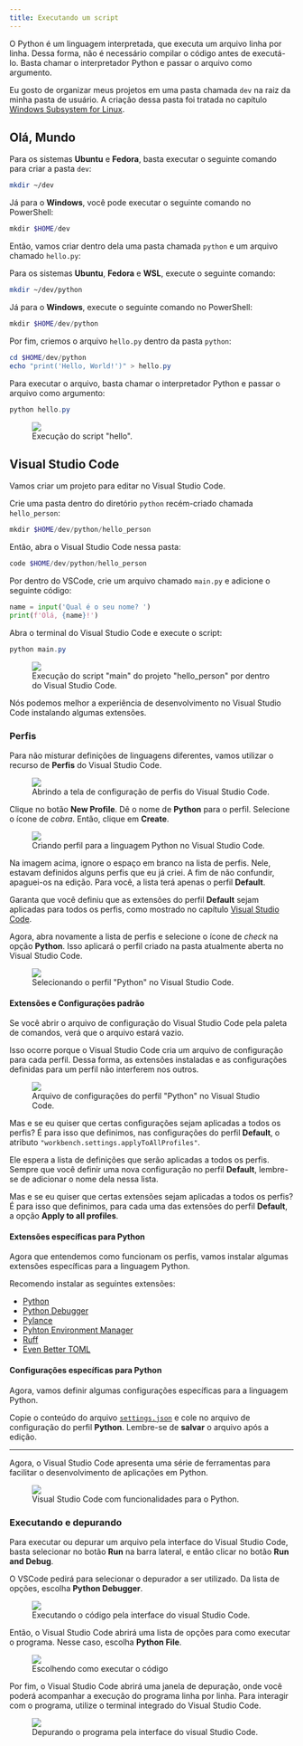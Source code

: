 ```yaml
---
title: Executando um script
---
```


O Python é um linguagem interpretada, que executa um arquivo linha por linha.
Dessa forma, não é necessário compilar o código antes de executá-lo.
Basta chamar o interpretador Python e passar o arquivo como argumento.

Eu gosto de organizar meus projetos em uma pasta chamada `dev` na raiz da minha pasta de usuário.
A criação dessa pasta foi tratada no capítulo [Windows Subsystem for Linux](../../wsl/index.mdx).

## Olá, Mundo

Para os sistemas **Ubuntu** e **Fedora**, basta executar o seguinte comando para criar a pasta `dev`:

```bash
mkdir ~/dev
```

Já para o **Windows**, você pode executar o seguinte comando no PowerShell:

```powershell
mkdir $HOME/dev
```

Então, vamos criar dentro dela uma pasta chamada `python` e um arquivo chamado `hello.py`:

Para os sistemas **Ubuntu**, **Fedora** e **WSL**, execute o seguinte comando:

```bash
mkdir ~/dev/python
```

Já para o **Windows**, execute o seguinte comando no PowerShell:

```powershell
mkdir $HOME/dev/python
```

Por fim, criemos o arquivo `hello.py` dentro da pasta `python`:

```powershell
cd $HOME/dev/python
echo "print('Hello, World!')" > hello.py
```

Para executar o arquivo, basta chamar o interpretador Python e passar o arquivo como argumento:

```powershell
python hello.py
```

<figure>
  <img src="/book_andesito/src/assets/content/docs/python/run/hello.png" />
  <figcaption>Execução do script "hello".</figcaption>
</figure>

## Visual Studio Code

Vamos criar um projeto para editar no Visual Studio Code.

Crie uma pasta dentro do diretório `python` recém-criado chamada `hello_person`:

```powershell
mkdir $HOME/dev/python/hello_person
```

Então, abra o Visual Studio Code nessa pasta:

```powershell
code $HOME/dev/python/hello_person
```

Por dentro do VSCode, crie um arquivo chamado `main.py` e adicione o seguinte código:

```python
name = input('Qual é o seu nome? ')
print(f'Olá, {name}!')
```

Abra o terminal do Visual Studio Code e execute o script:

```powershell
python main.py
```

<figure>
  <img src="/book_andesito/src/assets/content/docs/python/run/hello_person.png" />
  <figcaption>
    Execução do script "main" do projeto "hello_person" por dentro do Visual
    Studio Code.
  </figcaption>
</figure>

Nós podemos melhor a experiência de desenvolvimento no Visual Studio Code instalando algumas extensões.

### Perfis

Para não misturar definições de linguagens diferentes, vamos utilizar o recurso de **Perfis** do Visual Studio Code.

<figure>
  <img src="/book_andesito/src/assets/content/docs/python/run/opening_profiles.png" />
  <figcaption>
    Abrindo a tela de configuração de perfis do Visual Studio Code.
  </figcaption>
</figure>

Clique no botão **New Profile**.
Dê o nome de **Python** para o perfil.
Selecione o ícone de _cobra_.
Então, clique em **Create**.

<figure>
  <img src="/book_andesito/src/assets/content/docs/python/run/creating_profile.png" />
  <figcaption>
    Criando perfil para a linguagem Python no Visual Studio Code.
  </figcaption>
</figure>

Na imagem acima, ignore o espaço em branco na lista de perfis.
Nele, estavam definidos alguns perfis que eu já criei.
A fim de não confundir, apaguei-os na edição.
Para você, a lista terá apenas o perfil **Default**.

Garanta que você definiu que as extensões do perfil **Default** sejam aplicadas para todos os perfis, como mostrado no capítulo [Visual Studio Code](../../vscode/index.mdx#extensões).

Agora, abra novamente a lista de perfis e selecione o ícone de _check_ na opção **Python**.
Isso aplicará o perfil criado na pasta atualmente aberta no Visual Studio Code.

<figure>
  <img src="/book_andesito/src/assets/content/docs/python/run/selecting_profile.png" />
  <figcaption>Selecionando o perfil "Python" no Visual Studio Code.</figcaption>
</figure>

#### Extensões e Configurações padrão

Se você abrir o arquivo de configuração do Visual Studio Code pela paleta de comandos, verá que o arquivo estará vazio.

Isso ocorre porque o Visual Studio Code cria um arquivo de configuração para cada perfil.
Dessa forma, as extensões instaladas e as configurações definidas para um perfil não interferem nos outros.

<figure>
  <img src="/book_andesito/src/assets/content/docs/python/run/empty_settings.png" />
  <figcaption>
    Arquivo de configurações do perfil "Python" no Visual Studio Code.
  </figcaption>
</figure>

Mas e se eu quiser que certas configurações sejam aplicadas a todos os perfis?
É para isso que definimos, nas configurações do perfil **Default**, o atributo `"workbench.settings.applyToAllProfiles"`.

Ele espera a lista de definições que serão aplicadas a todos os perfis.
Sempre que você definir uma nova configuração no perfil **Default**, lembre-se de adicionar o nome dela nessa lista.

Mas e se eu quiser que certas extensões sejam aplicadas a todos os perfis?
É para isso que definimos, para cada uma das extensões do perfil **Default**, a opção **Apply to all profiles**.

#### Extensões específicas para Python

Agora que entendemos como funcionam os perfis, vamos instalar algumas extensões específicas para a linguagem Python.

Recomendo instalar as seguintes extensões:

- [Python](https://marketplace.visualstudio.com/items?itemName=ms-python.python)
- [Python Debugger](https://marketplace.visualstudio.com/items?itemName=ms-python.debugpy)
- [Pylance](https://marketplace.visualstudio.com/items?itemName=ms-python.vscode-pylance)
- [Pyhton Environment Manager](https://marketplace.visualstudio.com/items?itemName=donjayamanne.python-environment-manager)
- [Ruff](https://marketplace.visualstudio.com/items?itemName=charliermarsh.ruff)
- [Even Better TOML](https://marketplace.visualstudio.com/items?itemName=tamasfe.even-better-toml)

#### Configurações específicas para Python

Agora, vamos definir algumas configurações específicas para a linguagem Python.

Copie o conteúdo do arquivo [`settings.json`](/book_andesito/src/assets/content/docs/python/run/settings.json) e cole no arquivo de configuração do perfil **Python**.
Lembre-se de **salvar** o arquivo após a edição.

---

Agora, o Visual Studio Code apresenta uma série de ferramentas para facilitar o desenvolvimento de aplicações em Python.

<figure>
  <img src="/book_andesito/src/assets/content/docs/python/run/workspace.png" />
  <figcaption>Visual Studio Code com funcionalidades para o Python.</figcaption>
</figure>

### Executando e depurando

Para executar ou depurar um arquivo pela interface do Visual Studio Code, basta selecionar no botão **Run** na barra lateral, e então clicar no botão **Run and Debug**.

O VSCode pedirá para selecionar o depurador a ser utilizado.
Da lista de opções, escolha **Python Debugger**.

<figure>
  <img src="/book_andesito/src/assets/content/docs/python/run/launch.png" />
  <figcaption>
    Executando o código pela interface do visual Studio Code.
  </figcaption>
</figure>

Então, o Visual Studio Code abrirá uma lista de opções para como executar o programa.
Nesse caso, escolha **Python File**.

<figure>
  <img src="/book_andesito/src/assets/content/docs/python/run/select_launcher.png" />
  <figcaption>Escolhendo como executar o código</figcaption>
</figure>

Por fim, o Visual Studio Code abrirá uma janela de depuração, onde você poderá acompanhar a execução do programa linha por linha.
Para interagir com o programa, utilize o terminal integrado do Visual Studio Code.

<figure>
  <img src="/book_andesito/src/assets/content/docs/python/run/debug.png" />
  <figcaption>
    Depurando o programa pela interface do visual Studio Code.
  </figcaption>
</figure>
